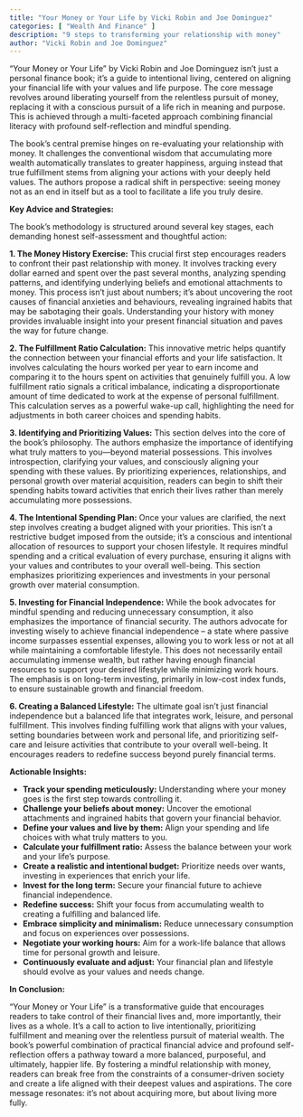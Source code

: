 ```yaml
---
title: "Your Money or Your Life by Vicki Robin and Joe Dominguez"
categories: [ "Wealth And Finance" ]
description: "9 steps to transforming your relationship with money"
author: "Vicki Robin and Joe Dominguez"
---
```

"Your Money or Your Life" by Vicki Robin and Joe Dominguez isn't just a personal finance book; it's a guide to intentional living, centered on aligning your financial life with your values and life purpose.  The core message revolves around liberating yourself from the relentless pursuit of money, replacing it with a conscious pursuit of a life rich in meaning and purpose.  This is achieved through a multi-faceted approach combining financial literacy with profound self-reflection and mindful spending.

The book's central premise hinges on re-evaluating your relationship with money.  It challenges the conventional wisdom that accumulating more wealth automatically translates to greater happiness, arguing instead that true fulfillment stems from aligning your actions with your deeply held values.  The authors propose a radical shift in perspective:  seeing money not as an end in itself but as a tool to facilitate a life you truly desire.

**Key Advice and Strategies:**

The book's methodology is structured around several key stages, each demanding honest self-assessment and thoughtful action:

**1. The Money History Exercise:**  This crucial first step encourages readers to confront their past relationship with money.  It involves tracking every dollar earned and spent over the past several months, analyzing spending patterns, and identifying underlying beliefs and emotional attachments to money.  This process isn't just about numbers; it's about uncovering the root causes of financial anxieties and behaviours, revealing ingrained habits that may be sabotaging their goals.  Understanding your history with money provides invaluable insight into your present financial situation and paves the way for future change.

**2. The Fulfillment Ratio Calculation:** This innovative metric helps quantify the connection between your financial efforts and your life satisfaction.  It involves calculating the hours worked per year to earn income and comparing it to the hours spent on activities that genuinely fulfill you.  A low fulfillment ratio signals a critical imbalance, indicating a disproportionate amount of time dedicated to work at the expense of personal fulfillment.  This calculation serves as a powerful wake-up call, highlighting the need for adjustments in both career choices and spending habits.

**3.  Identifying and Prioritizing Values:** This section delves into the core of the book’s philosophy.  The authors emphasize the importance of identifying what truly matters to you—beyond material possessions. This involves introspection, clarifying your values, and consciously aligning your spending with these values.  By prioritizing experiences, relationships, and personal growth over material acquisition, readers can begin to shift their spending habits toward activities that enrich their lives rather than merely accumulating more possessions.

**4. The Intentional Spending Plan:** Once your values are clarified, the next step involves creating a budget aligned with your priorities.  This isn't a restrictive budget imposed from the outside; it's a conscious and intentional allocation of resources to support your chosen lifestyle.  It requires mindful spending and a critical evaluation of every purchase, ensuring it aligns with your values and contributes to your overall well-being.  This section emphasizes prioritizing experiences and investments in your personal growth over material consumption.

**5.  Investing for Financial Independence:**  While the book advocates for mindful spending and reducing unnecessary consumption, it also emphasizes the importance of financial security.  The authors advocate for investing wisely to achieve financial independence – a state where passive income surpasses essential expenses, allowing you to work less or not at all while maintaining a comfortable lifestyle. This does not necessarily entail accumulating immense wealth, but rather having enough financial resources to support your desired lifestyle while minimizing work hours.  The emphasis is on long-term investing, primarily in low-cost index funds, to ensure sustainable growth and financial freedom.

**6.  Creating a Balanced Lifestyle:**  The ultimate goal isn't just financial independence but a balanced life that integrates work, leisure, and personal fulfillment.  This involves finding fulfilling work that aligns with your values, setting boundaries between work and personal life, and prioritizing self-care and leisure activities that contribute to your overall well-being.  It encourages readers to redefine success beyond purely financial terms.

**Actionable Insights:**

* **Track your spending meticulously:** Understanding where your money goes is the first step towards controlling it.
* **Challenge your beliefs about money:**  Uncover the emotional attachments and ingrained habits that govern your financial behavior.
* **Define your values and live by them:** Align your spending and life choices with what truly matters to you.
* **Calculate your fulfillment ratio:** Assess the balance between your work and your life’s purpose.
* **Create a realistic and intentional budget:** Prioritize needs over wants, investing in experiences that enrich your life.
* **Invest for the long term:** Secure your financial future to achieve financial independence.
* **Redefine success:**  Shift your focus from accumulating wealth to creating a fulfilling and balanced life.
* **Embrace simplicity and minimalism:**  Reduce unnecessary consumption and focus on experiences over possessions.
* **Negotiate your working hours:** Aim for a work-life balance that allows time for personal growth and leisure.
* **Continuously evaluate and adjust:** Your financial plan and lifestyle should evolve as your values and needs change.


**In Conclusion:**

"Your Money or Your Life" is a transformative guide that encourages readers to take control of their financial lives and, more importantly, their lives as a whole.  It's a call to action to live intentionally, prioritizing fulfillment and meaning over the relentless pursuit of material wealth.  The book’s powerful combination of practical financial advice and profound self-reflection offers a pathway toward a more balanced, purposeful, and ultimately, happier life.  By fostering a mindful relationship with money, readers can break free from the constraints of a consumer-driven society and create a life aligned with their deepest values and aspirations.  The core message resonates:  it’s not about acquiring more, but about living more fully.

